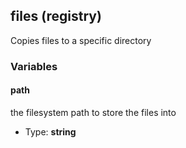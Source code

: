 ## files (registry)

Copies files to a specific directory

### Variables

#### path

the filesystem path to store the files into

- Type: **string**
